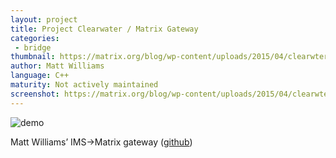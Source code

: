 ```yaml
---
layout: project
title: Project Clearwater / Matrix Gateway
categories:
 - bridge
thumbnail: https://matrix.org/blog/wp-content/uploads/2015/04/clearwter-400x284.jpg
author: Matt Williams
language: C++
maturity: Not actively maintained
screenshot: https://matrix.org/blog/wp-content/uploads/2015/04/clearwter.jpg
---
```


![demo](https://matrix.org/blog/wp-content/uploads/2015/04/projectclearwatermatrixgateway1.jpg "Matt presenting his hack at TADHack London")

Matt Williams’ IMS->Matrix gateway ([github](https://github.com/matt-williams/sprout/tree/matrix))

